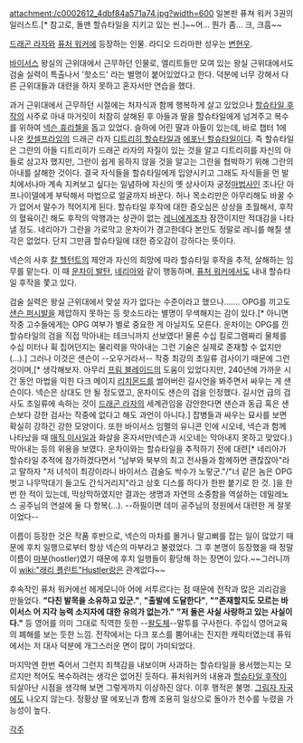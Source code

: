 attachment:/c0002612_4dbf84a571a74.jpg?width=600
일본판 퓨쳐 워커 3권의 일러스트.[* 참고로, 돌맨 할슈타일을 지키고 있는 씬.]~~어... 뭔가 좀... 크, 크흠~~

[[드래곤 라자]]와 [[퓨처 워커]]에 등장하는 인물. 라디오 드라마판 성우는 [[변현우]].

[[바이서스]] 왕실의 근위대에서 근무하던 인물로, 엘리트들만 모여 있는 왕실 근위대에서도 검술 실력이 특출나서 '핫소드' 라는 별명이 붙어있었다고 한다. 덕분에 너무 강해서 다른 근위대들과 대련을 하지 못하고 혼자서만 연습을 했다.

과거 근위대에서 근무하던 시절에는 처자식과 함께 행복하게 살고 있었으나 [[할슈타일 후작]]의 사주로 아내 마거릿이 처참히 살해된 후 아들과 딸을 할슈타일에게 넘겨주고 복수를 위하여 [[넥슨 휴리첼]]을 돕고 있었다. 슬하에 어린 딸과 아들이 있는데, 바로 챕터 1에 나온 [[캇셀프라임]]의 드래곤 라자 [[디트리히 할슈타일]]과 [[에포닌 할슈타일]]이다. 즉 할슈타일은 그란의 아들 디트리히가 드래곤 라자의 자질이 있는 것을 알고 디트리히를 자신의 아들로 삼고자 했지만, 그란이 쉽게 응하지 않을 것을 알고는 그란을 협박하기 위해 그란의 아내를 살해한 것이다. 결국 자식들을 할슈타일에게 입양시키고 그래도 자식들을 먼 발치에서나마 계속 지켜보고 싶다는 일념하에 자신의 옛 상사이자 궁정[[마법사]]인 조나단 아프나이델에게 부탁해서 마법으로 얼굴까지 바꾼다. 허나 목소리만은 아무리해도 바꿀 수가 없어서 말수가 적어지게 된다. 
할슈타일 후작에 대한 증오심은 상상을 초월해서, 후작의 혈육이긴 해도 후작의 악행과는 상관이 없는 [[레니]]에게조차 잠깐이지만 적대감을 나타낼 정도. 네리아가 그란을 가로막고 운차이가 경고한데다 본인도 정말로 레니를 해칠 생각은 없었다. 단지 그만큼 할슈타일에 대한 증오감이 강하다는 뜻이다. 

넥슨의 사후 [[칼 헬턴트]]의 제안과 자신의 희망에 따라 할슈타일 후작을 추적, 살해하는 임무를 맡는다. 이 때 [[운차이 발탄]], [[네리아]]와 같이 행동하며, [[퓨처 워커]]에서도 내내 할슈타일 후작을 쫓고 있다. 

검술 실력은 왕실 근위대에서 맞설 자가 없다는 수준이라고 했으나……. OPG를 끼고도 [[샌슨 퍼시발]]을 제압하지 못하는 등 핫소드라는 별명이 무색해지는 감이 있다.[* 아니면 작중 고수들에게는 OPG 여부가 별로 중요한 게 아닐지도 모른다. 운차이는 OPG를 낀 할슈타일의 검을 직접 막아내는 테크닉까지 선보였다! 물론 수십 킬로그램짜리 물체를 수십 미터나 휙 집어던지는 물리력을 막아내는 그런 기술은 실제로 존재할 수 없지만(...).] 그러나 이것은 샌슨이 --오우거라서-- 작중 최강의 초일류 검사이기 때문에 그런 것이며,[* 생각해보자. 아무리 [[프림 블레이드]]의 도움이 있었다지만, 240년에 가까운 시간 동안 마법을 익힌 다크 메이지 [[리치몬드]]를 썰어버린 길시언을 봐주면서 싸우는 게 샌슨이다. 넥슨은 상대도 안 될 정도였고, 운차이도 샌슨의 검을 인정했다. 길시언 급의 검사도 초일류에 속하는 것이 [[드래곤 라자]]의 세계관임을 감안한다면 샌슨과 동급 혹은 샌슨보다 강한 검사는 작중에 없다고 해도 과언이 아니다.] 잡병들과 싸우는 묘사를 보면 확실히 강하긴 강한 모양이다. 또한 바이서스 임펠의 유니콘 인에 시오네, 넥슨과 함께 나타났을 때 [[매직 미사일]]과 화살을 혼자서만(넥슨과 시오네는 막아내지 못하고 맞았다.) 막아내는 등의 위용을 보였다. 운차이와는 할슈타일을 추적하기 전에 대련[* 네리아가 할슈타일 추적에 참가하겠다면서 "남부와 북부의 최고 전사들과 함께하면 괜찮잖아"라고 말하자 "저 녀석이 최강이라니 바이서스 검술도 싹수가 노랗군."/"너 같은 놈은 OPG 벗고 나무막대기 들고도 간식거리지"라고 상호 디스를 하다가 한판 붙기로 한 것. ]을 한번 한 적이 있는데, 막상막하였지만 결과는 생명과 자연의 소중함을 역설하는 데밀레노스 공주님의 연설에 둘 다 항복(...). --하필이면 데미 공주님의 정원에서 대련한 게 잘못이었다--

이름이 등장한 것은 작품 후반으로, 넥슨의 마차를 몰거나 말고삐를 잡는 일이 많았기 때문에 후치 일행으로부터 항상 넥슨의 마부라고 불렸었다. 그 후 본명이 등장했을 때 정말 이름이 [[마부]](hostler)였기 때문에 후치 일행들이 황당해 하는 장면이 있다.~~그러니까 이 [[wiki:"래리 플린트"Hustler]]랑은 관계없다~~

후속작인 퓨처 워커에선 헤게모니아 어에 서투르다는 점 때문에 전작과 많은 괴리감을 만들었다. '''"다친 발목을 소유하고 있군."''', '''"출발에 도달한다"''', '''""존재할지도 모르는 바이서스 어 지각 능력 소지자에 대한 유의가 없는가."''' '''"저 둘은 사실 사랑하고 있는 사실이다."''' 등 영어를 의미 그대로 직역한 듯한 --[[왈도체]]--말투를 구사한다. 주입식 영어교육의 폐해를 보는 듯한 느낌. 전작에서는 다크 포스를 뿜어내는 진지한 캐릭터였는데 퓨워에서는 저 대사 덕분에 개그스러운 면이 많이 가미되었다.

마지막엔 한번 죽어서 그런지 죄책감을 내보이며 사과하는 할슈타일을 용서했는지는 모르지만 적어도 복수하려는 생각은 없어진 듯하다. 퓨처워커의 내용과 [[할슈타일 후작]]이 되살아난 시점을 생각해 보면 그렇게까지 이상하진 않다. 이후 행적은 불명. [[그림자 자국]]에도 나오지 않는다. 정황상 딸 에포닌과 함께 조용히 일상으로 돌아가 천수를 누렸을 가능성이 높다.

[[각주]]
